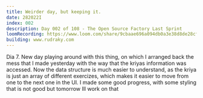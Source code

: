 ```yaml
---
title: Weirder day, but keeping it.
date: 282022I
index: 002
description: Day 002 of 108 - The Open Source Factory Last Sprint
loomRecording: https://www.loom.com/share/9cbaae696a094db0a3e38d8de28cff96
building: www.rudraky.com
---
```


Dia 7. New day playing around with this thing, on which I arranged back the mess that I made yesterday with the way that the kriyas information was accessed. Now the data structure is much easier to understand, as the kriya is just an array of different exercizes, which makes it easier to move from one to the next one in the UI. I made some good progress, with some styling that is not good but tomorrow Ill work on that
